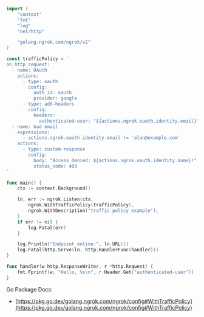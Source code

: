 ```go
import (
	"context"
	"fmt"
	"log"
	"net/http"

	"golang.ngrok.com/ngrok/v2"
)

const trafficPolicy = `
on_http_request:
  - name: OAuth
    actions:
      - type: oauth
        config:
          auth_id: oauth
          provider: google
      - type: add-headers
        config:
          headers:
            authenticated-user: "${actions.ngrok.oauth.identity.email}"
  - name: bad email
    expressions:
      - actions.ngrok.oauth.identity.email != 'alan@example.com'
    actions:
      - type: custom-response
        config:
          body: "Access denied: ${actions.ngrok.oauth.identity.name}!"
          status_code: 403
`

func main() {
	ctx := context.Background()

	ln, err := ngrok.Listen(ctx,
		ngrok.WithTrafficPolicy(trafficPolicy),
		ngrok.WithDescription("traffic policy example"),
	)
	if err != nil {
		log.Fatal(err)
	}

	log.Println("Endpoint online:", ln.URL())
	log.Fatal(http.Serve(ln, http.HandlerFunc(handler)))
}

func handler(w http.ResponseWriter, r *http.Request) {
	fmt.Fprintf(w, "Hello, %s\n", r.Header.Get("authenticated-user"))
}

```

Go Package Docs:

- [https://pkg.go.dev/golang.ngrok.com/ngrok/config#WithTrafficPolicy](https://pkg.go.dev/golang.ngrok.com/ngrok/config#WithTrafficPolicy)

